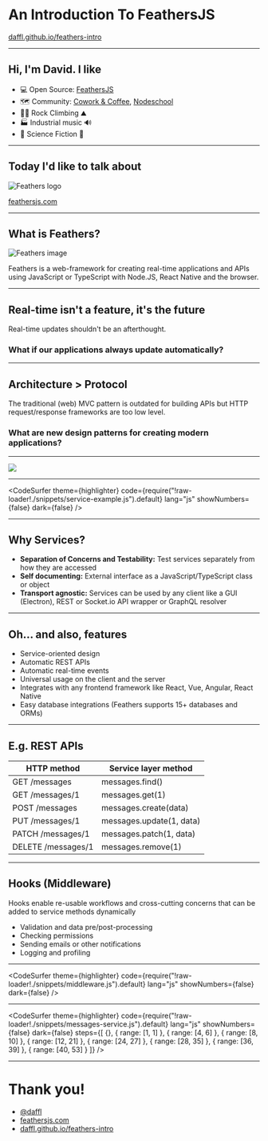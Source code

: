 
<Head>
  <title>An Introduction To FeathersJS</title>
  <link rel="stylesheet" href="https://fonts.googleapis.com/css?family=Roboto:100,300,400,500,700,900|Raleway:100,300,400,500,700" />
  <link rel="stylesheet" href="styles.css" />
</Head>

# An Introduction To FeathersJS

[daffl.github.io/feathers-intro](https://daffl.github.io/feathers-intro)

---

## Hi, I'm David. I like

- 💻 Open Source: [FeathersJS](https://feathersjs.com/)
- 🗺️ Community: [Cowork & Coffee](https://www.meetup.com/codecoffeeyvr/), [Nodeschool](https://nodeschool.io/vancouver/)
- 🧗‍♂️ Rock Climbing ⛰️
- 🏭 Industrial music 🔊
- 🚀 Science Fiction 🤖

---

## Today I'd like to talk about

![Feathers logo](./img/feathers-logo-wide.png)

[feathersjs.com](https://feathersjs.com)

---

## What is Feathers?

![Feathers image](./img/key-image-horizontal.png)

Feathers is a web-framework for creating real-time applications and APIs using JavaScript or TypeScript with Node.JS, React Native and the browser.

---

## Real-time isn't a feature, it's the future

Real-time updates shouldn't be an afterthought.

### What if our applications always update automatically?

---

## Architecture > Protocol

The traditional (web) MVC pattern is outdated for building APIs but HTTP request/response frameworks are too low level.

### What are new design patterns for creating modern applications?

---

<Image src="img/service-layer.png" size="contain" />

---

<CodeSurfer
  theme={highlighter}
  code={require("!raw-loader!./snippets/service-example.js").default}
  lang="js"
  showNumbers={false}
  dark={false}
/>

---

## Why Services?

- __Separation of Concerns and Testability:__ Test services separately from how they are accessed
- __Self documenting:__ External interface as a JavaScript/TypeScript class or object
- __Transport agnostic:__ Services can be used by any client like a GUI (Electron), REST or Socket.io API wrapper or GraphQL resolver

---

## Oh... and also, features

- Service-oriented design
- Automatic REST APIs
- Automatic real-time events
- Universal usage on the client and the server
- Integrates with any frontend framework like React, Vue, Angular, React Native
- Easy database integrations (Feathers supports 15+ databases and ORMs)

---

## E.g. REST APIs

| HTTP method | Service layer method |
| --- | --- |
| GET /messages      | messages.find() |
| GET /messages/1    | messages.get(1) |
| POST /messages     | messages.create(data) |
| PUT /messages/1    | messages.update(1, data) |
| PATCH /messages/1  | messages.patch(1, data) |
| DELETE /messages/1 | messages.remove(1) |

---

## Hooks (Middleware)

Hooks enable re-usable workflows and cross-cutting concerns that can be added to service methods dynamically

- Validation and data pre/post-processing
- Checking permissions
- Sending emails or other notifications
- Logging and profiling

---

<CodeSurfer
  theme={highlighter}
  code={require("!raw-loader!./snippets/middleware.js").default}
  lang="js"
  showNumbers={false}
  dark={false}
/>

---

<CodeSurfer
  theme={highlighter}
  code={require("!raw-loader!./snippets/messages-service.js").default}
  lang="js"
  showNumbers={false}
  dark={false}
  steps={[
    {},
    { range: [1, 1] },
    { range: [4, 6] },
    { range: [8, 10] },
    { range: [12, 21] },
    { range: [24, 27] },
    { range: [28, 35] },
    { range: [36, 39] },
    { range: [40, 53] }
  ]}
/>

---

# Thank you!

- [@daffl](https://twitter.com/daffl)
- [feathersjs.com](https://feathersjs.com)
- [daffl.github.io/feathers-intro](https://daffl.github.io/feathers-intro)
